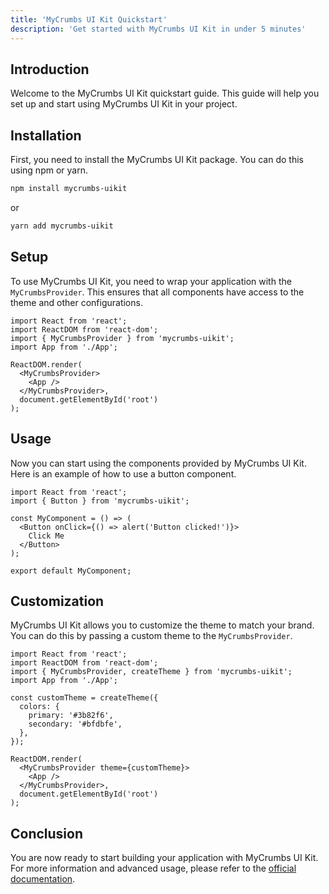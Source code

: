 ```yaml
---
title: 'MyCrumbs UI Kit Quickstart'
description: 'Get started with MyCrumbs UI Kit in under 5 minutes'
---
```


## Introduction

Welcome to the MyCrumbs UI Kit quickstart guide. This guide will help you set up and start using MyCrumbs UI Kit in your project.

## Installation

First, you need to install the MyCrumbs UI Kit package. You can do this using npm or yarn.

```bash
npm install mycrumbs-uikit
```
or
```bash
yarn add mycrumbs-uikit
```

## Setup

To use MyCrumbs UI Kit, you need to wrap your application with the `MyCrumbsProvider`. This ensures that all components have access to the theme and other configurations.

```tsx
import React from 'react';
import ReactDOM from 'react-dom';
import { MyCrumbsProvider } from 'mycrumbs-uikit';
import App from './App';

ReactDOM.render(
  <MyCrumbsProvider>
    <App />
  </MyCrumbsProvider>,
  document.getElementById('root')
);
```

## Usage

Now you can start using the components provided by MyCrumbs UI Kit. Here is an example of how to use a button component.

```tsx
import React from 'react';
import { Button } from 'mycrumbs-uikit';

const MyComponent = () => (
  <Button onClick={() => alert('Button clicked!')}>
    Click Me
  </Button>
);

export default MyComponent;
```

## Customization

MyCrumbs UI Kit allows you to customize the theme to match your brand. You can do this by passing a custom theme to the `MyCrumbsProvider`.

```tsx
import React from 'react';
import ReactDOM from 'react-dom';
import { MyCrumbsProvider, createTheme } from 'mycrumbs-uikit';
import App from './App';

const customTheme = createTheme({
  colors: {
    primary: '#3b82f6',
    secondary: '#bfdbfe',
  },
});

ReactDOM.render(
  <MyCrumbsProvider theme={customTheme}>
    <App />
  </MyCrumbsProvider>,
  document.getElementById('root')
);
```

## Conclusion

You are now ready to start building your application with MyCrumbs UI Kit. For more information and advanced usage, please refer to the [official documentation](https://npmjs.com/package/mycrumbs-uikit).


